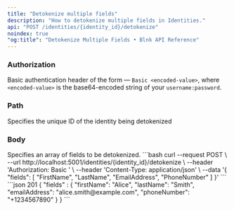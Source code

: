 ```yaml
---
title: "Detokenize multiple fields"
description: "How to detokenize multiple fields in Identities."
api: "POST /identities/{identity_id}/detokenize"
noindex: true
"og:title": "Detokenize Multiple Fields • Blnk API Reference"
---
```



### Authorization
Basic authentication header of the form — `Basic <encoded-value>`, where `<encoded-value>` is the base64-encoded string of your `username:password`.

### Path
<ParamField path="identity_id" type="string">
  Specifies the unique ID of the identity being detokenized
</ParamField>

### Body
<ParamField body="fields" type="string[]">
  Specifies an array of fields to be detokenized.
</ParamField>

<RequestExample>
```bash
curl --request POST \
  --url http://localhost:5001/identities/{identity_id}/detokenize \
  --header 'Authorization: Basic <encoded-value>' \
  --header 'Content-Type: application/json' \
  --data '{
  "fields": [
    "FirstName", 
    "LastName", 
    "EmailAddress", 
    "PhoneNumber"
  ]
}'
```
</RequestExample>
<ResponseExample>
```json 201
{
  "fields" : {
    "firstName": "Alice",
    "lastName": "Smith",
    "emailAddress": "alice.smith@example.com",
    "phoneNumber": "+1234567890"
  }
}
```
</ResponseExample>

<NeedHelp />